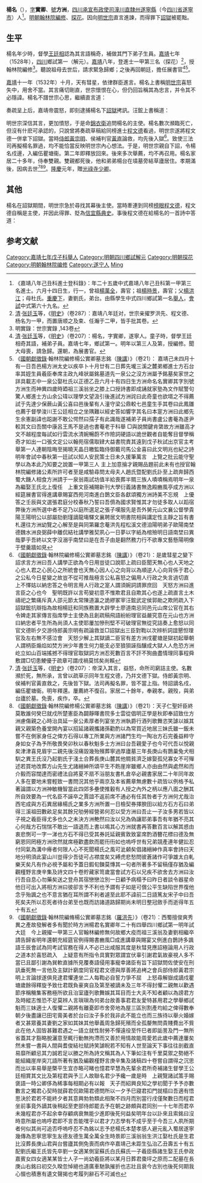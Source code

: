 {{明清人物信息框
| 姓名 = 楊名
| 原名 =
| 圖片名稱= 
| 圖片大小 =
| 圖片說明 = 
|最高職務 = 翰林院編修
| 國家 = 大明
| 爵位 =
| 籍貫 = [[四川|四川]][[潼川州|潼川州]][[遂寧縣|遂寧縣]]
| 族裔 = 漢族
| 旗籍 = 
| 字號 = 實卿
| 諡號 = 
| 出生日期 = [[弘治|弘治]]十八年（1505年）六月十四日
| 出生地點 = [[四川承宣布政使司|四川承宣布政使司]][[潼川直隸州|潼川直隸州]][[遂寧縣|遂寧縣]]
| 逝世日期 = [[嘉靖|嘉靖]]三十八年（1559年）
| 逝世地點 = [[四川承宣布政使司|四川承宣布政使司]][[潼川直隸州|潼川直隸州]][[遂寧縣|遂寧縣]]
| 墓葬 =
| 配偶 = 劉氏
| 親屬 = 楊思寧（五世祖）<br />楊友德（高祖父）<br />楊萬全（曾祖父）<br />楊時景（祖父）<br />楊洪江（父）<br />楊台（弟）、楊羲臣（子），母杜氏
| 出身 = *嘉靖八年己丑科進士及第
| 經歷 = 
| 著作 =*《方洲集》、《猶及編》、《觀槿野言》、《庚辛集》
}}
'''楊名'''（{{bd|1505年||1559年|catIdx=Yang楊}}），[[表字|字]]'''實卿'''、[[號|號]]'''方洲'''，[[四川承宣布政使司|四川承宣布政使司]][[潼川直隸州|潼川直隸州]][[遂寧縣|遂寧縣]]（今[[四川省|四川省]][[遂寧市|遂寧市]]）人<ref>《嘉靖八年己丑科進士登科錄》：年二十五歲中式嘉靖八年己丑科第一甲第三名進士。六月十四日生，行一，曾祖[[楊萬全|楊萬全]]，壽官；祖[[楊時景|楊時景]]，壽官；父[[楊洪江|楊洪江]]；母杜氏。[[重慶下|重慶下]]，妻劉氏，弟台。由縣學生中式四川鄉試第一名[[舉人|舉人]]，[[會試|會試]]中式第六十九名。</ref>。[[明朝|明朝]][[翰林院|翰林院]][[編修|編修]]、[[探花|探花]]。因向[[明世宗|明世宗]]直言進諫，而得罪下[[詔獄|詔獄]]被罷黜。

== 生平 ==

楊名年少時，督學[[王廷相|王廷相]]認為其言語稱奇，補做其門下弟子生員。[[嘉靖|嘉靖]]七年（1528年），[[四川|四川]]鄉試第一（解元）。[[嘉靖|嘉靖]]八年，登進士一甲第三名（探花）<ref>[[清|清]]·[[张廷玉|张廷玉]]等，《[[明史|明史]]》（卷287）：嘉靖八年廷对，世宗亲擢罗洪先、程文德、杨名为一甲，而置唐顺之及束、任瀚于二甲，皆手批其卷。</ref>，授翰林院編修<ref>明實錄：世宗實錄 ,143卷</ref>。聽說祖母去世后，請求緊急歸鄉；之後再回朝廷，擔任展書官<ref>[[清|清]]·[[张廷玉|张廷玉]]等，《[[明史|明史]]》（卷207）：楊名，字實卿，遂寧人。童子時，督學王廷相奇其語，補弟子員。嘉靖七年，鄉試第一。明年以第三人及第，授編修。聞大母喪，請急歸。還朝，為展書官。</ref><ref>《[[國朝獻徵錄|國朝獻徵錄]]·翰林院編修楊公實卿墓志銘（[[陳講|陳講]]）》（卷21）： 嘉靖己未四月十有一日吾邑楊方洲太史以疾卒卜十月廿有二日葬先壠三溪之麓弟鄉進士方石台率其姪生員羲臣奉席主政九峰狀屬銘墓道先一泉公之沒方洲屬予銘墓矣家世之詳具載志中一泉公娶杜氏以正德乙丑六月十有四日生方洲命名名實卿其字別號方洲生而神異四歲時廼祖三溪翁坐之膝上口授詩書即成誦就家塾為文作賦警句驚人鄉進士方山余公瑋以理學文望汲引後進試方洲詫曰此奇童也欲壻之不得薦試于先達少保蕨山黃公喜曰邑後輩有人潼守梁公鼎較七邑童生手其卷曰此鳳雛也薦于督學浚川王公廷相立之坐隅難以經史答如響字其名曰本寔方洲曰此鄉先生余憲副諱也跽謝不敢公愕然曰孺子有此識哉遂補弟子員尚書盧公書菴為遂尹較其文曰吾關中康呂王馬不是過也書菴老于科舉 □與說關鍵肯綮故方洲雖高才文不越程度每試如行雲流水清婉暢蔚不作險詞硬語以詭世觀者自能奪目督學稱奇才如出一口張文定公以翰苑宿儒取肄大益書院責其遠到戊子秋試出京官主考舉第一人連朝陰晦至揭曉天晶日皦監臨侍御戴司馬公金喜曰此文明兆也紀之詩明年會試中春秋第一廷試以知人安民策士日未久援筆萬言　上覽之批云能守聖學以為本此乃知要之說置一甲第三人 主上加意掄才親賜品題前此未有也授官翰林院編修諸公素所許可者至是咸驗尋問太母夫人趙氏暨配劉氏訃至上疏奔歸西蜀大饑人相食方洲請于一泉翁兩試坊值半給喪葬半賙三族人嘖嘖稱焉明年一泉為繼娶王氏北上復任　上重文臣補賜新刊大學衍義諸書無逸殿豳風亭成方洲以經筵展書官得進講章賜宴西苑河南進白鵲文臣各獻頌獨方洲詩美不忘規　上優答之壬辰與文選張君庭分校春秋乃誓曰吾儕為國求賢惟其才勿徒多取人以蹈宿弊後方洲所選中者不足乃以庭所選足之張子嘆服先是吾外舅元山文襄公督學貴陽王陽明公以部屬劾劉瑾謫龍塲驛文襄聘居文明書院相與講定性主靜之旨有書札還往方洲幼覽之心解至是與同第羅念菴洪先程松溪文德洎陽明弟子歐陽南埜德魏水洲良弼薛中離侃結社講學雅契夙心一日夢以字紙為棺殮明日語南埜曰異哉夢乎吾終以文字沒溺乎南埜曰是在吾子由是翻然務力行不欲專文藝懸陽明像于壁羹牆如見</ref>。

[[嘉靖|嘉靖]]十一年（1532年）十月，天有彗星，依律群臣進言。楊名上書稱[[明世宗|明世宗]]喜怒失中，用舍不當。其言痛切剛直，世宗懷恨在心，但仍回旨稱其為忠言，并令其不必隱諱。楊名不譜世宗心思，繼續直言道：

{{Quote|[[吏部|吏部]]是百官之首，[[尚书_(官职)|尚書]]為百官之表；然而[[吏部尚書|吏部尚書]][[汪鋐|汪鋐]]卻是最卑鄙的小人。此外，武定侯[[郭勛|郭勛]]奸詐狡猾，[[太常寺卿|太常寺卿]][[陳道瀛|陳道瀛]]、[[金贇仁|金贇仁]]粗鄙酣淫。這幾人，輿論早都稱其不應任用，然而陛下你仍任用他們，這是聖上有偏愛的緣故。諸位大臣進言忤逆了聖上，此心實為可原諒的。[[大學士|大學士]][[李時|李時]]以愛惜人才為情，既然被聖上嘉獎採納，但吏部卻不為他簽署發批准。臣所說的謂虛文塞責的事，難道完全沒有么？這些得罪的大臣們，輿論認為應當寬恕，但陛下卻不肯原諒他們，這是聖上有偏怒的緣故。道士[[邵元節|邵元節]]利用點卑鄙技巧，蒙蔽聖上。您曾經下令在內府設斋醮，并命左右大臣為供事奔走，所以致使有不肖之徒在黑夜乞求出入宮門的。如果將這些寫入史冊，後世人們將如何評價？這都是聖上心中稍有的偏激，因此臣敢抒發自己的狂愚。<ref>[[清|清]]·[[张廷玉|张廷玉]]等，《[[明史|明史]]》（卷207）：十一年十月，彗星見。名應詔上書，言帝喜怒失中，用舍不當。語切直，帝銜之，而答旨稱其納忠，令無隱。名乃復言：「吏部諸曹之首，尚書百官之表，而汪鋐小人之尤也。武定侯郭勛奸回險譎，太常卿陳道瀛、金贇仁粗鄙酣淫。數人者，羣情皆曰不當用，而陛下用之，是聖心之偏於喜也。諸臣建言觸忤者，心實可原。大學士李時以愛惜人才為請，即荷嘉納，而吏部不為題覆。臣所謂虛文塞責者，豈盡無哉？夫此得罪諸臣，羣情以為當宥，而陛下不終宥，是聖心之偏於怒也。真人邵元節猥以末術，過蒙采聽。嘗令設醮內府，且命左右大臣奔走供事，遂致不肖之徒有昏夜乞哀出其門者。書之史冊，後世其將謂何？凡此聖心之少有所偏者，故臣敢抒其狂愚。」</ref>}}

奏疏呈上后，嘉靖帝震怒，即刻逮捕楊名下[[詔獄|詔獄]]拷訊。汪鋐上書稱道：

{{Quote|楊名是與[[楊廷和|楊廷和]]同鄉，最近[[張孚敬|張孚敬]]離任，楊廷和的同黨總是計劃要報復，所以這才攻擊我。臣為皇上選拔任用，一心只想重振朝廷綱法，但總有大臣指責我操之過急。而且內閣大臣都在培植黨羽，所以楊名才敢如此欺君放肆。<ref>[[清|清]]·[[张廷玉|张廷玉]]等，《[[明史|明史]]》（卷207）：疏入，帝震怒，即執下詔獄拷訊。鋐疏辨，謂：「名乃楊廷和鄉人。頃張孚敬去位，廷和黨輒思報復，故攻及臣。臣為上簡用，誠欲一振舉朝廷之法，而議者輒病臣操切。且內閣大臣率務和同，植黨固位，故名敢欺肆至此。」</ref>}}

明世宗深信其言，更加憤怒，于是命[[錦衣衛|錦衣衛]]追問楊名的主使。楊名數次瀕臨死亡，但沒有什麽可承認的，只說曾將奏疏草稿給同榜進士[[程文德|程文德]]看過，明世宗遂將程文德一併拿下詔獄。當時[[侍郎|侍郎]][[黃宗明|黃宗明]]、侯補判官[[黃直|黃直]]論救，均先後入獄<ref>《[[國朝獻徵錄|國朝獻徵錄]]·翰林院編修楊公實卿墓志銘（[[陳講|陳講]]）》（卷21）：是歲彗星之變下詔求言方洲曰吾人講學正欲為今日用豈徒口說耶上疏曰臣聞天無心也人天地之心也人君之心民心之所統會也天無心因人心之向背以為順逆人心向背係于君心之公私今日星變之故豈不從可推哉極言公私喜怒之偏用人行政之失言過切直　上不懌姑以納忠答之令明言用人行政之寔人謂須婉詞請罪庶回　天怒方洲曰進言臣之心也今　聖明既許以言苟變初意不惟欺君且自欺其心也遂上疏直言土木禱祀之繁痛斥真人邵元節太常陳道瀛之詭繆冢宰汪鋐武定侯郭勛之欺罔疏入下詔獄鋐抗辯指為故相楊廷和同族務置大辟學士廖道南忌同邑元山席公官在其右令婢走其家傳言指席學士主使為且創疏稿飛語紛紛理官益嚴究意在元山也方洲曰納忠者平生所為尚須人主使耶屢加慘刑堅不可破理官無從究詰奏上愈怒以同官文德昕夕交游侍郎黃宗明有疏論救並□詔獄出三臣對鞫以次辨析詞誼懇怛理官及左右無不感泣會　天怒少解上其獄謫二臣官有差方洲戌瞿塘是獄初起舉朝人謂柄臣煽焰如焚方洲少年書生何力能支必至狼狽誣指釀成大獄人人危恐方洲屹立如山百端搖撼不得理官取獄詞方洲忍死數百言不訐不狥曲盡情理同事程舜敷謂□切患鯁優于疏章可謂戌禍莫怵矣尚賴</ref>。致使三法司再擬楊名罪過，均不能恰當反映明世宗內心想法。于是，明世宗親自下詔，令楊名戍邊，入編伍瞿塘衞。第二年即釋放回來。後來多次舉薦，均不再召用。楊名家居二十多年，侍奉雙親。雙親都死後，他和弟弟楊台在墳墓旁結草廬居住。孝期滿後，因病去世<ref>[[清|清]]·[[张廷玉|张廷玉]]等，《[[明史|明史]]》（卷207）：帝深入其言，益怒，命所司窮詰主使。名數瀕於死，無所承，言曾以疏草示同年生程文德，乃幷文德下獄。侍郎黃宗明、侯補判官黃直救之，先後皆下獄。法司再擬名罪，皆不當上指。特詔謫名戍，編伍瞿塘衞。明年釋還。屢薦終不復召。家居二十餘年，奉親孝。親歿，與弟台廬於墓。免喪，疾作，卒。</ref><ref>《[[國朝獻徵錄|國朝獻徵錄]]·翰林院編修楊公實卿墓志銘（[[陳講|陳講]]）》（卷21）：天子仁聖奸臣終莫敢誰何癸巳就戍所楚憲臣為闢靜暉書院多士雲從倡明正學是秋即奉詔致仕方洲慮傷親之心時治具延一泉公素厚者列宴坐方洲執爵行酒列歌舞恣笑謔以娛其親又親築色養堂開內宴以招延諸親攜諸孫勸酌以為常買近地居三妹氏雖一飯未嘗不在側家身任之俾方石得以專工所業與方洲諸門生均一陶冶方石完養益粹守身如女子為予所敬畏癸卯秋以春秋魁多士方洲曰台吾親愛子也今可代吾以悅親矣津津喜見眉宇二親先後沒痛毀幾殆殯葬寧過厚廬墓三年長庚山有鵲巢兔犬相馴之異王氏沒乃起劉氏于淺土合葬長庚山麓其他賙貧濟乏嫁娶孤兒寡女不可殫述若買地改葬方山先生尤諸縉紳所頌平生不飭崖岸雖鄉人亦由由然與處然和而介毅而容闊達而密禮法自將夏不扇不浴朋友書札倉卒必親書家居二十年同年故人多在要地未嘗輕致一書問況其他乎兩京及本省薦章無慮數十疏皆以例格予私著論謂以方洲神敏機智當此四郊多壘使推轂有人授之內外之柄以應八面之酬其所自效要為一代名臣不誣卒之賈誼不返前席不通必有任其咎者于方洲何尤哉治西宅成與方石異居緣楊氏之業多方洲所置一日檢契券擇腴田以給方石方石曰弟得三溪祖田數畝足矣其餘兄劬勞經營弟何忍以受方洲曰吾止一子汝多男若皆以子視之羲臣得尤多也久之未決方洲艴然曰汝以兄為偽讓耶弟事吾有年猶不亮其心何哉方石惴惴不敢出一語退而上書以鳴其心方洲就書再答數百言以解其惑由衷悲惻可一字一涕也方石不得已受其券託延親賓敦致宴席酌酒簪花標曰德及無窮恩同罔極方洲欣然就席極歡盡飲而罷衎衎如也嗚呼世有兄弟競產連年健訟忍付同氣為溝中瘠者何限人心不死聞楊氏之風可泚顙矣倡諸縉紳作真率會詩曰天地分明須此宴山川豈得少吾徒可占襟度矣又縛虎悲愁問彼蒼諸作可爭雄太白軋樂天矣凡有作必視予屬和予蓋日鍜旬鍊莫慱其一句者所著多不留稿僅存猶及編觀槿野言庚辛集及詩文四十卷貯藏家笥歲當會試方石以兄疾不欲舍去方洲曰汝行吾自息心勿藥矣送之登舟其宿戀戀泣別一日顧予病榻予曰昨日者談令器星命他日可出入將相方洲曰彼卻言予不利也予謂有子如是可償公平生缺陷世界復他念乎殆諷之也不意言猶在耳所謂不利者遽至此耶不諱前二日語篤友宋子中曰吾死矣夫所以忍死者待台弟至也既而訪諸道路歸期尚未明日整冠斂手而逝得年五十有五</ref><ref>《[[國朝獻徵錄|國朝獻徵錄]]·翰林院編脩楊公實卿墓志銘（[[羅洪先|羅洪先]]）》（卷21）：西蜀擅俊爽秀異之產故發解者多有聞於時方洲楊君名實卿年二十有四舉四川鄉試第一明年試大廷　今上親擢一甲第三人官翰林編修無何故鄉大疫而祖三溪翁及妻劉相繼卒請告歸省明年還朝充經筵官例得賜書豳風□成進講章與賜宴又例進白鵲詩多諷語壬辰會試為同考試官務在得人不必已出咸服其度是秋彗見應詔極論用人行政之道本於喜怒疏入　上疑意有所指令具實對眾謂宜伏辜引謝君氣故豪視人多不當已且鄙引謝為巽軟直據所見覆奏語侵用事寵幸諸臣有旨下詔獄問佐使安在刑訊垂死無一言他及主獄計窮度同官程君文德與厚善將追栲之會兵部侍郎黃君宗明上言論捄遂俱見逮君懼連坐二人每鞫必自誓力爭不屈　上怒尋解嶽成謫戍瞿塘歲餘得釋旋予致仕君既負豪爽自及第至被謫未及三年不得封懼二親無以歡遇節序稱觴集客務極所欲且治室廬列歌舞娛其耳目而士大夫不知者顧以為謗君方及時縱志惟恐不足莫辨人言瑣瑣為何弟台故善事君君友愛特甚用君之學舉鄉試魁而三妹適士人復懼二親將有離憂即市舍旁地為屋三區別割產均給之俾得數奉朝夕後盡讓已田宅膏美者於台曰汝子多於我非此不能立也而三族待以舉火婚嫁者又甚眾養其妻劉之家如其妹其他舉義周急歸死殯而全孤嫠無問貴賤費出不貲此在他人固皆甚難君遇之一語立就性耐勞不憚遠役至忤巳者即詬詈及門一無所省蓋其才豁略脫灑意至輒行動無拘滯而又善於用情故能周愛若此歲中薦達屢矣然未嘗一書與人間與耆俊結社賦詩笑謔睨若不知有人世至論天下事往往剖截直易靡所顧忌其力誠若足以勝之所為詩文稱其為人下筆如注有千里莫禦之勢絕不能組織崖岸突兀語所著有猶及編觀槿野言庚辛集及諸稿四十卷嘗自謂得之沉思而出以率易舉是槩平生宜亦略可睹也憶君早慧為先輩余君所奇補諸生督學王公廷相賞其文比及第程君與予三人故聯名君少予纔一歲是時　上親覽諸試策手賜褒語一時公卿侈為稀事每相期必有以報　天子而紹興良知之學初聞于予予亦數數言之獨君心契時就薛君侃歐陽君德問所以一夕予巳寢君扣門就榻曰吾適有悟思決於君若不能終夕者其意興勃勃類此相聚不四月而別當行戌僅聚數日而程君坐前事竟外謫其後稍起至吏部侍郎罷去予在朝之跡頗與君同別一十七年而君卒未幾程君亦不起余幸存顧病衰無能少進即後死何益矣明年台以訃來且索銘曰沒時意所屬也嗚呼君即不言吾能嘿乎以君才力志學有不成乎至于今吾三人夙所期者何似其尚可追否呼嗚呼忍不為銘以志予悲楊氏本楚孝感人避元亂入蜀居遂寧幾傳為思寧思寧生友德友德生萬全萬全生時景即三溪翁翁生洪江娶杜氏是生君比沒葬長庚山君與台嘗廬其側免喪而病作卒嘉靖己未距生弘治乙丑壽五十有五配劉氏繼王氏皆先卒劉一女適某側室蘇氏白氏蘇氏一子羲臣縣諸生娶王氏參政嘉賓女四女適某某皆士人子一尚幼羲臣將以某月日葬君棗坪之原而二配墓在長庚山右銘曰初交久暌忽悼絕也道廣車馳孰摧折也志壯且衰今古別也後死何期我心惙也積惠有遺文聲揭也考履列辭石不可滅也</ref>。[[隆庆_(明朝)|隆慶]]元年，贈[[光祿寺|光祿寺]][[少卿|少卿]]。

== 其他 ==
楊名在詔獄期間，明世宗急於尋找其幕後主使。當時牽連到同榜[[榜眼|榜眼]][[程文德|程文德]]，程文德自稱是主使，并因此得罪、貶為[[信宜縣|信宜縣]][[典史|典史]]。事後程文德在給楊名的一首詩中答道：

{{Quote|百年及第共承恩，四海交情真弟昆；主使何人吾道是，尚祈張膽叩天閽。|《答楊實卿詩》<ref>{{cite news|title=一代清正名臣程文德|url=http://yknews.zjol.com.cn/paper/html/2010-05/05/content_22930.htm|accessdate=2013-02-15|newspaper=永康日報}}{{dead link|date=2018年1月 |bot=InternetArchiveBot |fix-attempted=yes }}</ref>}}

==参考文献==
{{reflist}}

{{嘉靖八年己丑科殿試金榜}}
{{DEFAULTSORT:Yang楊}}
[[Category:嘉靖七年戊子科舉人|Category:嘉靖七年戊子科舉人]]
[[Category:明朝四川鄉試解元|Category:明朝四川鄉試解元]]
[[Category:明朝探花|Category:明朝探花]]
[[Category:明朝翰林院编修|Category:明朝翰林院编修]]
[[Category:遂宁人|Category:遂宁人]]
[[Category:杨姓|Ming]]